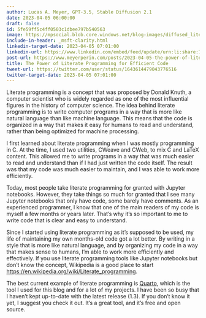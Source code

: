 ```yaml
---
author: Lucas A. Meyer, GPT-3.5, Stable Diffusion 2.1
date: 2023-04-05 06:00:00
draft: false
id: 5fe59ff5c4ff0503c1dbee797b540563
image: https://mpsocial.blob.core.windows.net/blog-images/diffused_literate_programming.png
include-in-header: _msft-clarity.html
linkedin-target-date: 2023-04-05 07:01:00
linkedin-url: https://www.linkedin.com/embed/feed/update/urn:li:share:7049380180871544832
post-url: https://www.meyerperin.com/posts/2023-04-05-the-power-of-literate-programming-for-efficient-code.html
title: The Power of Literate Programming for Efficient Code
tweet-url: https://twitter.com/user/status/1643614479043776516
twitter-target-date: 2023-04-05 07:01:00
---
```


Literate programming is a concept that was proposed by Donald Knuth, a computer scientist who is widely regarded as one of the most influential figures in the history of computer science. The idea behind literate programming is to write computer programs in a way that is more like natural language than like machine language. This means that the code is organized in a way that makes it easy for humans to read and understand, rather than being optimized for machine processing.

I first learned about literate programming when I was mostly programming in C. At the time, I used two utilities, CWeave and CWeb, to mix C and LaTeX content. This allowed me to write programs in a way that was much easier to read and understand than if I had just written the code itself. The result was that my code was much easier to maintain, and I was able to work more efficiently.

Today, most people take literate programming for granted with Jupyter notebooks. However, they take things so much for granted that I see many Jupyter notebooks that only have code, some barely have comments. As an experienced programmer, I know that one of the main readers of my code is myself a few months or years later. That's why it's so important to me to write code that is clear and easy to understand.

Since I started using literate programming as it's supposed to be used, my life of maintaining my own months-old code got a lot better. By writing in a style that is more like natural language, and by organizing my code in a way that makes sense to humans, I'm able to work more efficiently and effectively. If you use literate programming tools like Jupyter notebooks but don't know the concept, Wikipedia is a good place to start <https://en.wikipedia.org/wiki/Literate_programming>.

The best current example of literate programming is [Quarto](https://www.quarto.org), which is the tool I used for this blog and for a lot of my projects. I have been so busy that I haven't kept up-to-date with the latest release (1.3). If you don't know it yet, I suggest you check it out. It's a great tool, and it's free and open source.